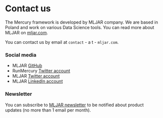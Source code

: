 # Contact us

The Mercury framework is developed by MLJAR company. 
We are based in Poland and work on various Data Science tools.
You can read more about MLJAR on [mljar.com](https://mljar.com). 

You can contact us by email at `contact` - a t - `mljar.com`.


### Social media

- MLJAR [GitHub](https://github.com/mljar) 
- RunMercury [Twitter account](https://twitter.com/MLJARofficial)
- MLJAR [Twitter account](https://twitter.com/RunMercury)
- MLJAR [LinkedIn account](https://www.linkedin.com/company/mljar-inc./)


### Newsletter

You can subscribe to [MLJAR newsletter](https://forms.gle/EjqYi3ttEkZkuKy46) to be notified about product updates (no more than 1 email per month).


